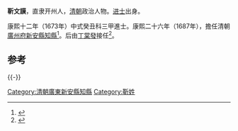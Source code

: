 '''靳文謨'''，直隶开州人，[[清朝|清朝]]政治人物。[[进士|进士]]出身。

康熙十二年（1673年）中式癸丑科三甲進士。康熙二十六年（1687年），擔任清朝[[廣州府|廣州府]][[寶安縣|新安縣]][[知縣|知縣]]<ref>{{Cite book|title=新安縣志－－香港史料選|last=劉智鵬,劉蜀永|first=|publisher=出版社：和平圖書有限公司|year=2007|isbn=9789622386112|location=|pages=}}</ref>。后由[[丁棠發|丁棠發]]接任<ref>{{Cite book|title=深圳市志 社会风俗卷|last=深圳市地方志编纂委员会编|first=|publisher=北京：方志出版社|year=2014.12|isbn=978-7-5144-1232-1|location=|pages=90-97}}</ref>。

== 参考==
{{reflist}}
{{-}}
{{start box}}
{{s-off}}
{{succession box|[[安定枚|安定枚]]|[[丁棠發|丁棠發]]|清朝[[廣州府|廣州府]][[新安縣知縣列表|新安縣]][[知縣|知縣]]|康熙二十六年 - 康熙三十三年<br /><small>1687年 - 1694年</small>}}
{{end box}}
{{康熙十二年癸丑科殿試金榜}}
{{DEFAULTSORT:Jin}}
[[Category:清朝廣東新安縣知縣|Category:清朝廣東新安縣知縣]]
[[Category:靳姓|Category:靳姓]]